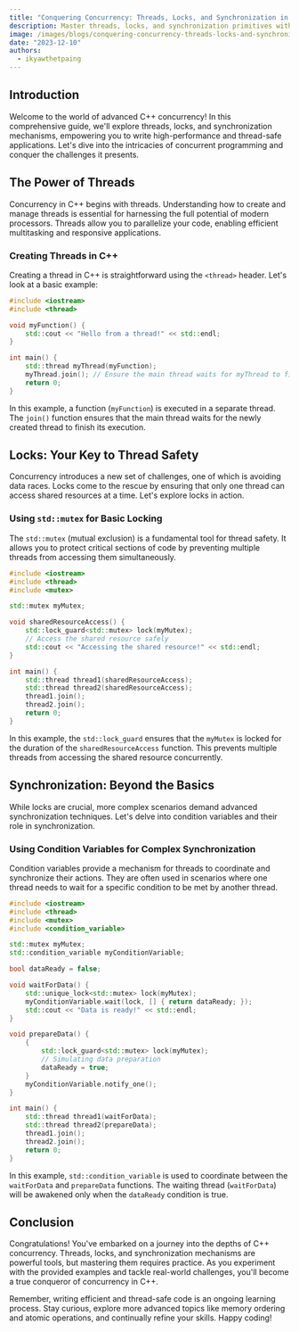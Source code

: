 ```yaml
---
title: "Conquering Concurrency: Threads, Locks, and Synchronization in C++"
description: Master threads, locks, and synchronization primitives with practical examples and code snippets.
image: /images/blogs/conquering-concurrency-threads-locks-and-synchronization-in-cpp.jpg
date: "2023-12-10"
authors:
  - ikyawthetpaing
---
```


## Introduction

Welcome to the world of advanced C++ concurrency! In this comprehensive guide, we'll explore threads, locks, and synchronization mechanisms, empowering you to write high-performance and thread-safe applications. Let's dive into the intricacies of concurrent programming and conquer the challenges it presents.

## The Power of Threads

Concurrency in C++ begins with threads. Understanding how to create and manage threads is essential for harnessing the full potential of modern processors. Threads allow you to parallelize your code, enabling efficient multitasking and responsive applications.

### Creating Threads in C++

Creating a thread in C++ is straightforward using the `<thread>` header. Let's look at a basic example:

```cpp
#include <iostream>
#include <thread>

void myFunction() {
    std::cout << "Hello from a thread!" << std::endl;
}

int main() {
    std::thread myThread(myFunction);
    myThread.join(); // Ensure the main thread waits for myThread to finish
    return 0;
}
```

In this example, a function (`myFunction`) is executed in a separate thread. The `join()` function ensures that the main thread waits for the newly created thread to finish its execution.

## Locks: Your Key to Thread Safety

Concurrency introduces a new set of challenges, one of which is avoiding data races. Locks come to the rescue by ensuring that only one thread can access shared resources at a time. Let's explore locks in action.

### Using `std::mutex` for Basic Locking

The `std::mutex` (mutual exclusion) is a fundamental tool for thread safety. It allows you to protect critical sections of code by preventing multiple threads from accessing them simultaneously.

```cpp
#include <iostream>
#include <thread>
#include <mutex>

std::mutex myMutex;

void sharedResourceAccess() {
    std::lock_guard<std::mutex> lock(myMutex);
    // Access the shared resource safely
    std::cout << "Accessing the shared resource!" << std::endl;
}

int main() {
    std::thread thread1(sharedResourceAccess);
    std::thread thread2(sharedResourceAccess);
    thread1.join();
    thread2.join();
    return 0;
}
```

In this example, the `std::lock_guard` ensures that the `myMutex` is locked for the duration of the `sharedResourceAccess` function. This prevents multiple threads from accessing the shared resource concurrently.

## Synchronization: Beyond the Basics

While locks are crucial, more complex scenarios demand advanced synchronization techniques. Let's delve into condition variables and their role in synchronization.

### Using Condition Variables for Complex Synchronization

Condition variables provide a mechanism for threads to coordinate and synchronize their actions. They are often used in scenarios where one thread needs to wait for a specific condition to be met by another thread.

```cpp
#include <iostream>
#include <thread>
#include <mutex>
#include <condition_variable>

std::mutex myMutex;
std::condition_variable myConditionVariable;

bool dataReady = false;

void waitForData() {
    std::unique_lock<std::mutex> lock(myMutex);
    myConditionVariable.wait(lock, [] { return dataReady; });
    std::cout << "Data is ready!" << std::endl;
}

void prepareData() {
    {
        std::lock_guard<std::mutex> lock(myMutex);
        // Simulating data preparation
        dataReady = true;
    }
    myConditionVariable.notify_one();
}

int main() {
    std::thread thread1(waitForData);
    std::thread thread2(prepareData);
    thread1.join();
    thread2.join();
    return 0;
}
```

In this example, `std::condition_variable` is used to coordinate between the `waitForData` and `prepareData` functions. The waiting thread (`waitForData`) will be awakened only when the `dataReady` condition is true.

## Conclusion

Congratulations! You've embarked on a journey into the depths of C++ concurrency. Threads, locks, and synchronization mechanisms are powerful tools, but mastering them requires practice. As you experiment with the provided examples and tackle real-world challenges, you'll become a true conqueror of concurrency in C++.

Remember, writing efficient and thread-safe code is an ongoing learning process. Stay curious, explore more advanced topics like memory ordering and atomic operations, and continually refine your skills. Happy coding!
